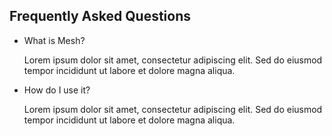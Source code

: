 ## Frequently Asked Questions

- What is Mesh?

  Lorem ipsum dolor sit amet, consectetur adipiscing elit. Sed do eiusmod tempor incididunt ut
  labore et dolore magna aliqua.

- How do I use it?

  Lorem ipsum dolor sit amet, consectetur adipiscing elit. Sed do eiusmod tempor incididunt ut
  labore et dolore magna aliqua.
